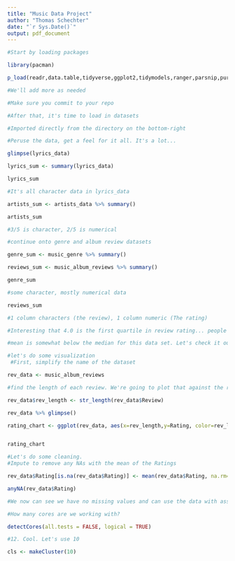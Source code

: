 ```yaml
---
title: "Music Data Project"
author: "Thomas Schechter"
date: "`r Sys.Date()`"
output: pdf_document
---
```


```r
#Start by loading packages

library(pacman)

p_load(readr,data.table,tidyverse,ggplot2,tidymodels,ranger,parsnip,purrr,magrittr,lubridate,parallel,pbapply,stringr)

#We'll add more as needed
```
```r
#Make sure you commit to your repo

#After that, it's time to load in datasets

#Imported directly from the directory on the bottom-right
```

```r
#Peruse the data, get a feel for it all. It's a lot...

glimpse(lyrics_data)

lyrics_sum <- summary(lyrics_data)

lyrics_sum

#It's all character data in lyrics_data

artists_sum <- artists_data %>% summary()

artists_sum

#3/5 is character, 2/5 is numerical
```

```r
#continue onto genre and album review datasets

genre_sum <- music_genre %>% summary()

reviews_sum <- music_album_reviews %>% summary()

genre_sum

#some character, mostly numerical data
```

```r

reviews_sum

#1 column characters (the review), 1 column numeric (The rating)

#Interesting that 4.0 is the first quartile in review rating... people like what they listen to?

#mean is somewhat below the median for this data set. Let's check it out.
```
```r
#let's do some visualization
 #First, simplify the name of the dataset

rev_data <- music_album_reviews

#find the length of each review. We're going to plot that against the rating each album recieved in the review

rev_data$rev_length <- str_length(rev_data$Review)

rev_data %>% glimpse()

rating_chart <- ggplot(rev_data, aes(x=rev_length,y=Rating, color=rev_length)) + geom_boxplot() + facet_wrap(vars(Rating))


rating_chart
```
```r
#Let's do some cleaning. 
#Impute to remove any NAs with the mean of the Ratings

rev_data$Rating[is.na(rev_data$Rating)] <- mean(rev_data$Rating, na.rm=T)

anyNA(rev_data$Rating)

#We now can see we have no missing values and can use the data with assurance it's clean
```

```r
#How many cores are we working with?

detectCores(all.tests = FALSE, logical = TRUE)

#12. Cool. Let's use 10

cls <- makeCluster(10)


```

